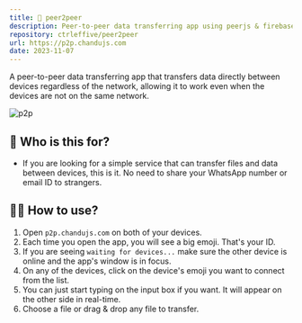 ```yaml
---
title: 🚦 peer2peer
description: Peer-to-peer data transferring app using peerjs & firebase.
repository: ctrleffive/peer2peer
url: https://p2p.chandujs.com
date: 2023-11-07
---
```


A peer-to-peer data transferring app that transfers data directly between devices regardless of the network, allowing it to work even when the devices are not on the same network.

![p2p](/images/peer2peer.png)

## 🤔 Who is this for?
- If you are looking for a simple service that can transfer files and data between devices, this is it. No need to share your WhatsApp number or email ID to strangers.

## 🙋‍♂️ How to use?
1. Open `p2p.chandujs.com` on both of your devices.
2. Each time you open the app, you will see a big emoji. That's your ID.
3. If you are seeing `waiting for devices...` make sure the other device is online and the app's window is in focus.
4. On any of the devices, click on the device's emoji you want to connect from the list.
5. You can just start typing on the input box if you want. It will appear on the other side in real-time.
6. Choose a file or drag & drop any file to transfer.
